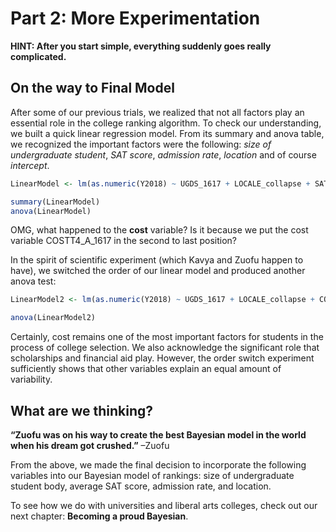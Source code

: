 # Part 2: More Experimentation

**HINT: After you start simple, everything suddenly goes really complicated.**

## On the way to Final Model

After some of our previous trials, we realized that not all factors play an essential role in the college ranking algorithm. To check our understanding, we built a quick linear regression model. From its summary and anova table, we recognized the important factors were the following: *size of undergraduate student*, *SAT score*, *admission rate*, *location* and of course *intercept*.

```r
LinearModel <- lm(as.numeric(Y2018) ~ UGDS_1617 + LOCALE_collapse + SAT_AVG_1617 + ADM_RATE_1617 + COSTT4_A_1617 + UGDS_WHITE_1617, fullUniversity)
```

```r
summary(LinearModel)
anova(LinearModel)
```

OMG, what happened to the **cost** variable? Is it because we put the cost variable COSTT4_A_1617 in the second to last position?

In the spirit of scientific experiment (which Kavya and Zuofu happen to have), we switched the order of our linear model and produced another anova test:

```r
LinearModel2 <- lm(as.numeric(Y2018) ~ UGDS_1617 + LOCALE_collapse + COSTT4_A_1617 + SAT_AVG_1617 + ADM_RATE_1617 + UGDS_WHITE_1617, fullUniversity)
```

```r
anova(LinearModel2)
```

Certainly, cost remains one of the most important factors for students in the process of college selection. We also acknowledge the significant role that scholarships and financial aid play. However, the order switch experiment sufficiently shows that other variables explain an equal amount of variability.

## What are we thinking?

**"Zuofu was on his way to create the best Bayesian model in the world when his dream got crushed."** --Zuofu

From the above, we made the final decision to incorporate the following variables into our Bayesian model of rankings: size of undergraduate student body, average SAT score, admission rate, and location.

To see how we do with universities and liberal arts colleges, check out our next chapter: **Becoming a proud Bayesian**.


